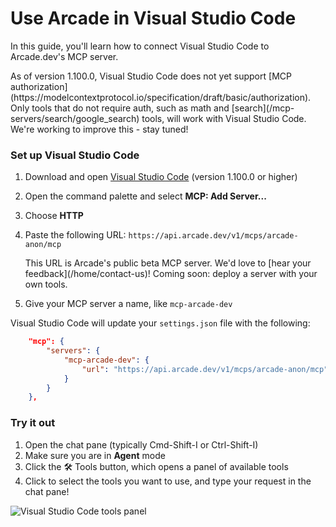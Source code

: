 
# Use Arcade in Visual Studio Code

In this guide, you'll learn how to connect Visual Studio Code to Arcade.dev's MCP server.

<Callout>
  As of version 1.100.0, Visual Studio Code does not yet support [MCP
  authorization](https://modelcontextprotocol.io/specification/draft/basic/authorization).
  Only tools that do not require auth, such as math and
  [search](/mcp-servers/search/google_search) tools, will work with Visual
  Studio Code. We're working to improve this - stay tuned!
</Callout>

<Steps>

### Set up Visual Studio Code

1. Download and open [Visual Studio Code](https://code.visualstudio.com/download) (version 1.100.0 or higher)
1. Open the command palette and select **MCP: Add Server...**
1. Choose **HTTP**
1. Paste the following URL: `https://api.arcade.dev/v1/mcps/arcade-anon/mcp`

   <Callout type="info">
     This URL is Arcade's public beta MCP server. We'd love to [hear your
     feedback](/home/contact-us)! Coming soon: deploy a server with your own
     tools.
   </Callout>

1. Give your MCP server a name, like `mcp-arcade-dev`

Visual Studio Code will update your `settings.json` file with the following:

```json
    "mcp": {
        "servers": {
            "mcp-arcade-dev": {
                "url": "https://api.arcade.dev/v1/mcps/arcade-anon/mcp"
            }
        }
    },
```

### Try it out

1. Open the chat pane (typically Cmd-Shift-I or Ctrl-Shift-I)
1. Make sure you are in **Agent** mode
1. Click the 🛠️ Tools button, which opens a panel of available tools
1. Click to select the tools you want to use, and type your request in the chat pane!

<div className="flex justify-center my-4">
  <img
    src="/videos/vscode_mcp_demo.webp"
    alt="Visual Studio Code tools panel"
  />
</div>

</Steps>
